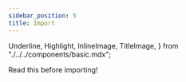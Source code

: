 ```yaml
---
sidebar_position: 5
title: Import
---
```

  Underline,
  Highlight,
  InlineImage,
  TitleImage,
} from "./../../components/basic.mdx";

Read this before importing!

<Underline />

